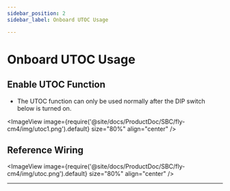 ```yaml
---
sidebar_position: 2
sidebar_label: Onboard UTOC Usage

---
```




# Onboard UTOC Usage

## Enable UTOC Function

* The UTOC function can only be used normally after the DIP switch below is turned on.

<ImageView image={require('@site/docs/ProductDoc/SBC/fly-cm4/img/utoc1.png').default} size="80%" align="center" />

## Reference Wiring

<ImageView image={require('@site/docs/ProductDoc/SBC/fly-cm4/img/utoc.png').default} size="80%" align="center" /> 

---